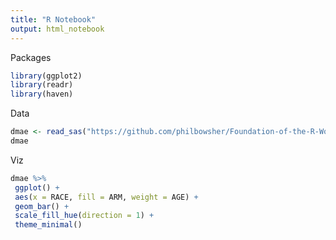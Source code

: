 ```yaml
---
title: "R Notebook"
output: html_notebook
---
```


Packages
```r
library(ggplot2)
library(readr)
library(haven)
```



Data
```r

dmae <- read_sas("https://github.com/philbowsher/Foundation-of-the-R-Workflow-workshop-2019-09-06/raw/master/Examples/data/dmae.sas7bdat", NULL)
dmae
```


Viz
```r
dmae %>%
 ggplot() +
 aes(x = RACE, fill = ARM, weight = AGE) +
 geom_bar() +
 scale_fill_hue(direction = 1) +
 theme_minimal()
```